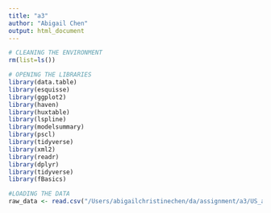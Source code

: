 ```yaml
---
title: "a3"
author: "Abigail Chen"
output: html_document
---
```


```r
# CLEANING THE ENVIRONMENT
rm(list=ls())

# OPENING THE LIBRARIES
library(data.table)
library(esquisse)
library(ggplot2)
library(haven)
library(huxtable)
library(lspline)
library(modelsummary)
library(pscl)
library(tidyverse)
library(xml2)
library(readr)
library(dplyr)
library(tidyverse)
library(fBasics)
```



```r
#LOADING THE DATA
raw_data <- read.csv("/Users/abigailchristinechen/da/assignment/a3/US_abnb.csv", stringsAsFactors = TRUE) 
```
